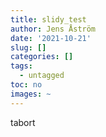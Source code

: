 ```yaml
---
title: slidy_test
author: Jens Åström
date: '2021-10-21'
slug: []
categories: []
tags:
  - untagged
toc: no
images: ~
---
```


tabort
